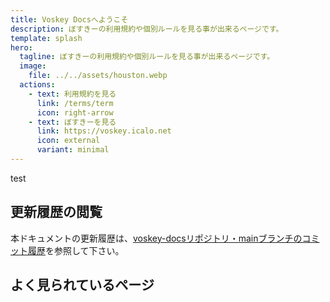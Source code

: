 ```yaml
---
title: Voskey Docsへようこそ
description: ぼすきーの利用規約や個別ルールを見る事が出来るページです。
template: splash
hero:
  tagline: ぼすきーの利用規約や個別ルールを見る事が出来るページです。
  image:
    file: ../../assets/houston.webp
  actions:
    - text: 利用規約を見る
      link: /terms/term
      icon: right-arrow
    - text: ぼすきーを見る
      link: https://voskey.icalo.net
      icon: external
      variant: minimal
---
```



test
## 更新履歴の閲覧

本ドキュメントの更新履歴は、[voskey-docsリポジトリ・mainブランチのコミット履歴](https://github.com/voskey-dev/voskey-docs/tree/main)を参照して下さい。

## よく見られているページ

<CardGrid>
	<LinkCard title="利用規約" href="terms/term">
	</LinkCard>
	<LinkCard title="言葉の定義" href="rules/important/00-word-definition/">
	</LinkCard>
	<LinkCard title="モデレーションポリシー" href="rules/important/01-moderation-policy/">
	</LinkCard>
	<LinkCard title="絵文字申請ルール" href="emoji/00-index/">
	</LinkCard>
</CardGrid>
